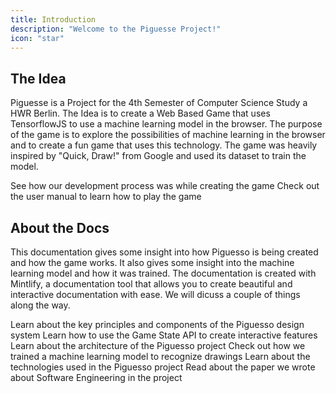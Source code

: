 ```yaml
---
title: Introduction
description: "Welcome to the Piguesse Project!"
icon: "star"
---
```


## The Idea

Piguesse is a Project for the 4th Semester of Computer Science Study a HWR Berlin. The Idea is to create a Web Based Game that uses TensorflowJS to use a machine learning model in the browser. The purpose of the game is to explore the possibilities of machine learning in the browser and to create a fun game that uses this technology. The game was heavily inspired by "Quick, Draw!" from Google and used its dataset to train the model.

<CardGroup cols={2}>
  <Card
    title="Development"
    icon="brackets-curly"
    href="./development"
  >
    See how our development process was while creating the game
  </Card>
  <Card
    title="How to play"
    icon="image"
    href="https://mintlify.com/docs/development"
  >
    Check out the user manual to learn how to play the game
  </Card>
</CardGroup>

## About the Docs

This documentation gives some insight into how Piguesso is being created and how the game works. It also gives some insight into the machine learning model and how it was trained. The documentation is created with Mintlify, a documentation tool that allows you to create beautiful and interactive documentation with ease. We will dicuss a couple of things along the way.

<CardGroup cols={2}>
  <Card
    title="The Design"
    icon="palette"
    href="./details/design"
  >
    Learn about the key principles and components of the Piguesso design system
  </Card>
  <Card
    title="Game State API"
    icon="code"
    href="./api-refercence/introduction"
  >
    Learn how to use the Game State API to create interactive features
  </Card>
  <Card
    title="The Architecture"
    icon="screwdriver-wrench"
    href="./details/architecture"
  >
    Learn about the architecture of the Piguesso project
  </Card>
  <Card
    title="ML Model"
    icon="stars"
    href="./details/the-model"
  >
    Check out how we trained a machine learning model to recognize drawings
  </Card>
  <Card
    title="Tech Stack"
    icon="layer-group"
    href="./details/techstack"
  >
    Learn about the technologies used in the Piguesso project
  </Card>
  <Card
    title="The Paper"
    icon="leaf"
    href="./paper/introduction"
  >
    Read about the paper we wrote about Software Engineering in the project
  </Card>
</CardGroup>
